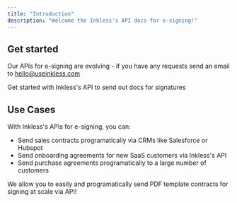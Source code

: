 ```yaml
---
title: "Introduction"
description: "Welcome the Inkless's API docs for e-signing!"
---
```


## Get started

Our APIs for e-signing are evolving - if you have any requests send an email to [hello@useinkless.com](mailto:hello@useinkless.com)

<CardGroup cols="1">
  <Card title="Quickstart" icon="pen-to-square" href="https://mintlify.com/docs/quickstart">
    Get started with Inkless's API to send out docs for signatures
  </Card>
</CardGroup>

## Use Cases

With Inkless's APIs for e-signing, you can:

- Send sales contracts programatically via CRMs like Salesforce or Hubspot
- Send onboarding agreements for new SaaS customers via Inkless's API
- Send purchase agreements programatically to a large number of customers

We allow you to easily and programatically send PDF template contracts for signing at scale via API\!
